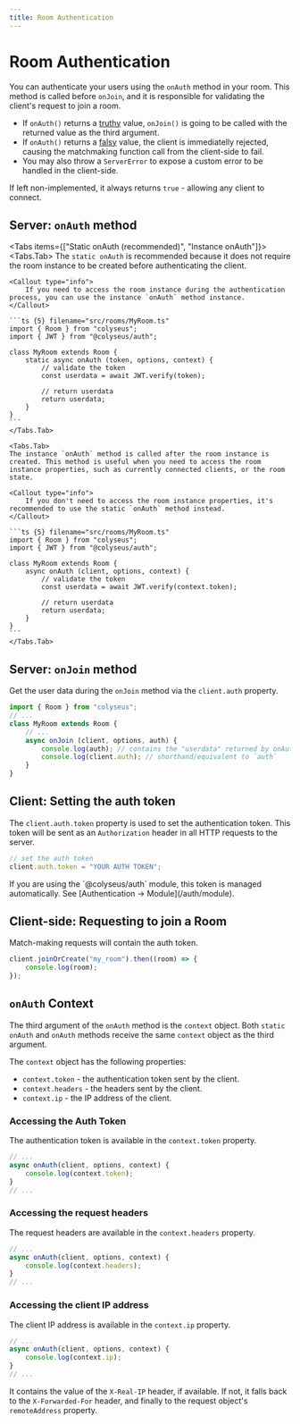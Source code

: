 ```yaml
---
title: Room Authentication
---
```


# Room Authentication

You can authenticate your users using the `onAuth` method in your room. This method is called before `onJoin`, and it is responsible for validating the client's request to join a room.

- If `onAuth()` returns a [truthy](https://developer.mozilla.org/en-US/docs/Glossary/Truthy) value, `onJoin()` is going to be called with the returned value as the third argument.
- If `onAuth()` returns a [falsy](https://developer.mozilla.org/en-US/docs/Glossary/Falsy) value, the client is immediatelly rejected, causing the matchmaking function call from the client-side to fail.
- You may also throw a `ServerError` to expose a custom error to be handled in the client-side.

If left non-implemented, it always returns `true` - allowing any client to connect.

<Steps>

## Server: `onAuth` method

<Tabs items={["Static onAuth (recommended)", "Instance onAuth"]}>
    <Tabs.Tab>
    The `static onAuth` is recommended because it does not require the room instance to be created before authenticating the client.

    <Callout type="info">
        If you need to access the room instance during the authentication process, you can use the instance `onAuth` method instance.
    </Callout>

    ```ts {5} filename="src/rooms/MyRoom.ts"
    import { Room } from "colyseus";
    import { JWT } from "@colyseus/auth";

    class MyRoom extends Room {
        static async onAuth (token, options, context) {
            // validate the token
            const userdata = await JWT.verify(token);

            // return userdata
            return userdata;
        }
    }
    ```
    </Tabs.Tab>

    <Tabs.Tab>
    The instance `onAuth` method is called after the room instance is created. This method is useful when you need to access the room instance properties, such as currently connected clients, or the room state.

    <Callout type="info">
        If you don't need to access the room instance properties, it's recommended to use the static `onAuth` method instead.
    </Callout>

    ```ts {5} filename="src/rooms/MyRoom.ts"
    import { Room } from "colyseus";
    import { JWT } from "@colyseus/auth";

    class MyRoom extends Room {
        async onAuth (client, options, context) {
            // validate the token
            const userdata = await JWT.verify(context.token);

            // return userdata
            return userdata;
        }
    }
    ```
    </Tabs.Tab>
</Tabs>

## Server: `onJoin` method

Get the user data during the `onJoin` method via the `client.auth` property.

```ts {5} filename="src/rooms/MyRoom.ts"
import { Room } from "colyseus";
// ...
class MyRoom extends Room {
    // ...
    async onJoin (client, options, auth) {
        console.log(auth); // contains the "userdata" returned by onAuth
        console.log(client.auth); // shorthand/equivalent to `auth`
    }
}
```

## Client: Setting the auth token

The `client.auth.token` property is used to set the authentication token. This token will be sent as an `Authorization` header in all HTTP requests to the server.

```js filename="client.js"
// set the auth token
client.auth.token = "YOUR AUTH TOKEN";
```

<Callout type="info">
    If you are using the `@colyseus/auth` module, this token is managed automatically. See [Authentication → Module](/auth/module).
</Callout>

## Client-side: Requesting to join a Room

Match-making requests will contain the auth token.

```js filename="client.js"
client.joinOrCreate("my_room").then((room) => {
    console.log(room);
});
```

</Steps>

## `onAuth` Context

The third argument of the `onAuth` method is the `context` object. Both `static onAuth` and `onAuth` methods receive the same `context` object as the third argument.

The `context` object has the following properties:

- `context.token` - the authentication token sent by the client.
- `context.headers` - the headers sent by the client.
- `context.ip` - the IP address of the client.

### Accessing the Auth Token

The authentication token is available in the `context.token` property.

```ts {3} filename="src/rooms/MyRoom.ts"
// ...
async onAuth(client, options, context) {
    console.log(context.token);
}
// ...
```

### Accessing the request headers

The request headers are available in the `context.headers` property.

```ts {3} filename="src/rooms/MyRoom.ts"
// ...
async onAuth(client, options, context) {
    console.log(context.headers);
}
// ...
```

### Accessing the client IP address

The client IP address is available in the `context.ip` property.

```ts {3} filename="src/rooms/MyRoom.ts"
// ...
async onAuth(client, options, context) {
    console.log(context.ip);
}
// ...
```

It contains the value of the `X-Real-IP` header, if available. If not, it falls back to the `X-Forwarded-For` header, and finally to the request object's `remoteAddress` property.
